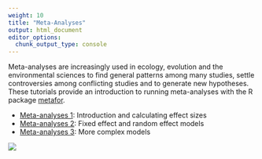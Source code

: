 ```yaml
---
weight: 10
title: "Meta-Analyses"
output: html_document
editor_options: 
  chunk_output_type: console
---
```


Meta-analyses are increasingly used in ecology, evolution and the environmental sciences to find general patterns among many studies, settle controversies among conflicting studies and to generate new hypotheses. These tutorials provide an introduction to running meta-analyses with the R package [metafor](http://www.metafor-project.org/doku.php).

* [Meta-analyses 1](http://environmentalcomputing.net/meta-analyses-1/): Introduction and calculating effect sizes  
* [Meta-analyses 2](http://environmentalcomputing.net/meta-analyses-2/): Fixed effect and random effect models  
* [Meta-analyses 3](http://environmentalcomputing.net/meta-analyses-3/): More complex models 

![](images/4666102_orig.jpg)